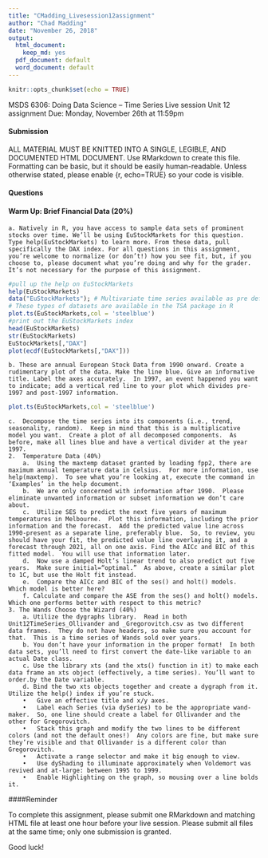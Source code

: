 ```yaml
---
title: "CMadding_Livesession12assignment"
author: "Chad Madding"
date: "November 26, 2018"
output:
  html_document:
    keep_md: yes
  pdf_document: default
  word_document: default
---
```


```r
knitr::opts_chunk$set(echo = TRUE)
```

MSDS 6306: Doing Data Science – Time Series
Live session Unit 12 assignment
Due: Monday, November 26th at 11:59pm

#### Submission

ALL MATERIAL MUST BE KNITTED INTO A SINGLE, LEGIBLE, AND DOCUMENTED HTML DOCUMENT. Use RMarkdown to create this file. Formatting can be basic, but it should be easily human-readable. Unless otherwise stated, please enable {r, echo=TRUE} so your code is visible.

#### Questions

#### Warm Up: Brief Financial Data (20%)

    a. Natively in R, you have access to sample data sets of prominent stocks over time. We’ll be using EuStockMarkets for this question. Type help(EuStockMarkets) to learn more. From these data, pull specifically the DAX index. For all questions in this assignment, you’re welcome to normalize (or don’t!) how you see fit, but, if you choose to, please document what you’re doing and why for the grader. It’s not necessary for the purpose of this assignment.
    
```r
#pull up the help on EuStockMarkets
help(EuStockMarkets)
data("EuStockMarkets"); # Multivariate time series available as pre defined datasets
# These types of datasets are available in the TSA package in R
plot.ts(EuStockMarkets,col = 'steelblue')
#print out the EuStockMarkets index
head(EuStockMarkets)
str(EuStockMarkets)
EuStockMarkets[,"DAX"]
plot(ecdf(EuStockMarkets[,"DAX"]))
```

    b. These are annual European Stock Data from 1990 onward. Create a rudimentary plot of the data. Make the line blue. Give an informative title. Label the axes accurately.  In 1997, an event happened you want to indicate; add a vertical red line to your plot which divides pre-1997 and post-1997 information.
    
```r
plot.ts(EuStockMarkets,col = 'steelblue')
```
    
    
    c.	Decompose the time series into its components (i.e., trend, seasonality, random).  Keep in mind that this is a multiplicative model you want.  Create a plot of all decomposed components.  As before, make all lines blue and have a vertical divider at the year 1997.
    2.	Temperature Data (40%)
        a.	Using the maxtemp dataset granted by loading fpp2, there are maximum annual temperature data in Celsius.  For more information, use help(maxtemp).  To see what you’re looking at, execute the command in ‘Examples’ in the help document.
        b.	We are only concerned with information after 1990.  Please eliminate unwanted information or subset information we don’t care about.
        c.	Utilize SES to predict the next five years of maximum temperatures in Melbourne.  Plot this information, including the prior information and the forecast.  Add the predicted value line across 1990-present as a separate line, preferably blue.  So, to review, you should have your fit, the predicted value line overlaying it, and a forecast through 2021, all on one axis. Find the AICc and BIC of this fitted model.  You will use that information later.
        d.	Now use a damped Holt’s linear trend to also predict out five years.  Make sure initial=“optimal.”  As above, create a similar plot to 1C, but use the Holt fit instead.
        e.	Compare the AICc and BIC of the ses() and holt() models.  Which model is better here?
        f. Calculate and compare the ASE from the ses() and holt() models.  Which one performs better with respect to this metric?
    3. The Wands Choose the Wizard (40%)
        a. Utilize the dygraphs library.  Read in both Unit12TimeSeries_Ollivander and _Gregorovitch.csv as two different data frames.  They do not have headers, so make sure you account for that.  This is a time series of Wands sold over years.
        b. You don’t have your information in the proper format!  In both data sets, you’ll need to first convert the date-like variable to an actual Date class.
        c. Use the library xts (and the xts() function in it) to make each data frame an xts object (effectively, a time series). You’ll want to order.by the Date variable.
        d. Bind the two xts objects together and create a dygraph from it.  Utilize the help() index if you’re stuck.
        •	Give an effective title and x/y axes.
        •	Label each Series (via dySeries) to be the appropriate wand-maker.  So, one line should create a label for Ollivander and the other for Gregorovitch.
        •	Stack this graph and modify the two lines to be different colors (and not the default ones!)  Any colors are fine, but make sure they’re visible and that Ollivander is a different color than Gregorovitch.
        •	Activate a range selector and make it big enough to view.
        •	Use dyShading to illuminate approximately when Voldemort was revived and at-large: between 1995 to 1999.
        •	Enable Highlighting on the graph, so mousing over a line bolds it.

####Reminder

To complete this assignment, please submit one RMarkdown and matching HTML file at least one hour before your live session.  Please submit all files at the same time; only one submission is granted. 

Good luck!
